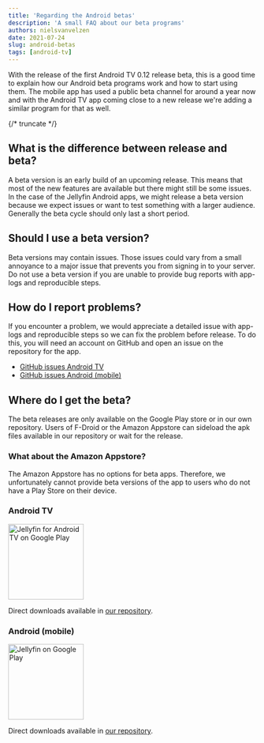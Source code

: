 ```yaml
---
title: 'Regarding the Android betas'
description: 'A small FAQ about our beta programs'
authors: nielsvanvelzen
date: 2021-07-24
slug: android-betas
tags: [android-tv]
---
```


<!-- markdownlint-disable MD033 -->

With the release of the first Android TV 0.12 release beta, this is a good time to explain how our Android beta programs work and how to start using them. The mobile app has used a public beta channel for around a year now and with the Android TV app coming close to a new release we're adding a similar program for that as well.

{/* truncate */}

## What is the difference between release and beta?

A beta version is an early build of an upcoming release. This means that most of the new features are available but there might still be some issues. In the case of the Jellyfin Android apps, we might release a beta version because we expect issues or want to test something with a larger audience. Generally the beta cycle should only last a short period.

## Should I use a beta version?

Beta versions may contain issues. Those issues could vary from a small annoyance to a major issue that prevents you from signing in to your server. Do not use a beta version if you are unable to provide bug reports with app-logs and reproducible steps.

## How do I report problems?

If you encounter a problem, we would appreciate a detailed issue with app-logs and reproducible steps so we can fix the problem before release. To do this, you will need an account on GitHub and open an issue on the repository for the app.

- [GitHub issues Android TV](https://github.com/jellyfin/jellyfin-androidtv/issues/new/choose)
- [GitHub issues Android (mobile)](https://github.com/jellyfin/jellyfin-android/issues/new/choose)

## Where do I get the beta?

The beta releases are only available on the Google Play store or in our own repository. Users of F-Droid or the Amazon Appstore can sideload the apk files available in our repository or wait for the release.

### What about the Amazon Appstore?

The Amazon Appstore has no options for beta apps. Therefore, we unfortunately cannot provide beta versions of the app to users who do not have a Play Store on their device.

### Android TV

<a href='https://play.google.com/apps/testing/org.jellyfin.androidtv'>
  <img width='153' alt='Jellyfin for Android TV on Google Play' src='/images/store-icons/google-play.png' />
</a>

Direct downloads available in [our repository](https://repo.jellyfin.org/releases/client/androidtv/).

### Android (mobile)

<a href='https://play.google.com/apps/testing/org.jellyfin.mobile'>
  <img width='153' alt='Jellyfin on Google Play' src='/images/store-icons/google-play.png' />
</a>

Direct downloads available in [our repository](https://repo.jellyfin.org/releases/client/android/).
